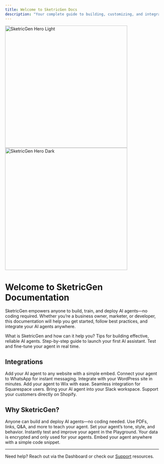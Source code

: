 ```yaml
---
title: Welcome to SketricGen Docs
description: "Your complete guide to building, customizing, and integrating AI agents with SketricGen."
---
```


<img
  className="block dark:hidden mx-auto mb-8"
  src="/images/hero-light.png"
  alt="SketricGen Hero Light"
  width="400"
/>
<img
  className="hidden dark:block mx-auto mb-8"
  src="/images/hero-dark.png"
  alt="SketricGen Hero Dark"
  width="400"
/>

# Welcome to SketricGen Documentation

SketricGen empowers anyone to build, train, and deploy AI agents—no coding required. Whether you’re a business owner, marketer, or developer, this documentation will help you get started, follow best practices, and integrate your AI agents anywhere.

<CardGroup cols={2}>
  <Card
    title="Introduction"
    icon="book-open"
    href="/user-guide/introduction"
  >
    What is SketricGen and how can it help you?
  </Card>
  <Card
    title="Best Practices"
    icon="lightbulb"
    href="/user-guide/best-practices"
  >
    Tips for building effective, reliable AI agents.
  </Card>
  <Card
    title="Create Your First Agent"
    icon="robot"
    href="/user-guide/creating-your-first-agent"
  >
    Step-by-step guide to launch your first AI assistant.
  </Card>
  <Card
    title="Playground"
    icon="flask"
    href="/user-guide/playground"
  >
    Test and fine-tune your agent in real time.
  </Card>
</CardGroup>

## Integrations

<CardGroup cols={3}>
  <Card
    title="Custom Website"
    icon="globe"
    href="/integrations/custom-website"
  >
    Add your AI agent to any website with a simple embed.
  </Card>
  <Card
    title="WhatsApp"
    icon="message"
    href="/integrations/whatsapp"
  >
    Connect your agent to WhatsApp for instant messaging.
  </Card>
  <Card
    title="WordPress"
    icon="wordpress"
    href="/integrations/wordpress"
  >
    Integrate with your WordPress site in minutes.
  </Card>
  <Card
    title="Wix"
    icon="wix"
    href="/integrations/wix"
  >
    Add your agent to Wix with ease.
  </Card>
  <Card
    title="Squarespace"
    icon="squarespace"
    href="/integrations/squarespace"
  >
    Seamless integration for Squarespace users.
  </Card>
  <Card
    title="Slack"
    icon="slack"
    href="/integrations/slack"
  >
    Bring your AI agent into your Slack workspace.
  </Card>
  <Card
    title="Shopify"
    icon="shopify"
    href="/integrations/shopify"
  >
    Support your customers directly on Shopify.
  </Card>
</CardGroup>

## Why SketricGen?

<CardGroup cols={2}>
  <Card icon="user-check" title="No Technical Skills Required">
    Anyone can build and deploy AI agents—no coding needed.
  </Card>
  <Card icon="file-lines" title="Train with Your Own Content">
    Use PDFs, links, Q&A, and more to teach your agent.
  </Card>
  <Card icon="face-smile" title="Customizable Personality">
    Set your agent’s tone, style, and behavior.
  </Card>
  <Card icon="bolt" title="Real-Time Testing">
    Instantly test and improve your agent in the Playground.
  </Card>
  <Card icon="lock" title="Secure & Private">
    Your data is encrypted and only used for your agents.
  </Card>
  <Card icon="arrows-rotate" title="Easy Deployment">
    Embed your agent anywhere with a simple code snippet.
  </Card>
</CardGroup>

---

Need help? Reach out via the Dashboard or check our [Support](/user-guide/introduction) resources.
